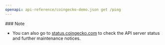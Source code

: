 ```yaml
---
openapi: api-reference/coingecko-demo.json get /ping
---
```


<Note>
  ### Note

  - You can also go to [status.coingecko.com](https://status.coingecko.com/) to check the API server status and further maintenance notices.
</Note>